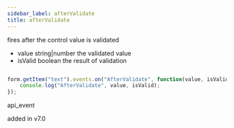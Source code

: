 ```yaml
---
sidebar_label: afterValidate
title: afterValidate
---
```



          


<Short>
 fires after the control value is validated
 


</Short>



- value       string|number  the validated value
- isValid     boolean     the result of validation


~~~js

form.getItem("text").events.on("AfterValidate", function(value, isValid) {
    console.log("AfterValidate", value, isValid);
});


~~~
 api_event

<Descr>




</Descr>


 added in v7.0
